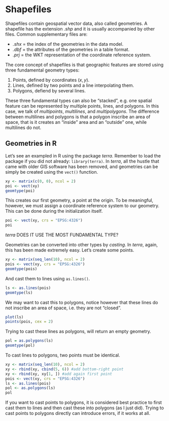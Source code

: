 # Shapefiles

Shapefiles contain geospatial vector data, also called geometries.
A shapefile has the extension _.shp_ and it is usually accompanied by other files.
Common supplementary files are:

  - _.shx_ = the index of the geometries in the data model.
  - _.dbf_ = the attributes of the geometries in a table format.
  - _.prj_ = the WKT representation of the coordinate reference system.

The core concept of shapefiles is that geographic features are stored using three fundamental geometry types:

  1. Points, defined by coordinates $(x, y)$.
  2. Lines, defined by two points and a line interpolating them.
  3. Polygons, defiend by several lines.

These three fundamental types can also be "stacked", e.g. one spatial feature can be represented by multiple points, lines, and polygons.
In this case, we talk of _multipoints_, _multilines_, and _multipolygons_.
The difference between multilines and polygons is that a polygon inscribe an area of space, that is it creates an "inside" area and an "outside" one, while multilines do not.

## Geometries in R

Let's see an exampled in R using the package _terra_. 
Remember to load the package if you did not already: `library(terra)`.
In _terra_, all the hustle that came with older GIS software has been removed, and geometries can be simply be created using the `vect()` function.

```r
xy <- matrix(c(0, 0), ncol = 2)
poi <- vect(xy)
geomtype(poi)
```

This creates our first geometry, a point at the origin.
To be meaningful, however, we must assign a coordinate reference system to our geometry.
This can be done during the initialization itself.

```r
poi <- vect(xy, crs = "EPSG:4326")
poi
```

_terra_ DOES IT USE THE MOST FUNDAMENTAL TYPE?


Geometries can be converted into other types by _casting_.
In _terra_, again, this has been made extremely easy.
Let's create some points.

```r
xy <- matrix(seq_len(10), ncol = 2)
pois <- vect(xy, crs = "EPSG:4326")
geomtype(pois)
```

And cast them to lines using `as.lines()`.

```r
ls <- as.lines(pois)
geomtype(ls)
```

We may want to cast this to polygons, notice however that these lines do not inscribe an area of space, i.e. they are not "closed".

```r
plot(ls)
points(pois, cex = 2)
```

Trying to cast these lines as polygons, will return an empty geometry.

```r
pol = as.polygons(ls)
geomtype(pol)
```

To cast lines to polygons, two points must be identical.

```r
xy <- matrix(seq_len(10), ncol = 2)
xy <- rbind(xy, cbind(5, 6)) #add bottom-right point
xy <- rbind(xy, xy[1, ]) #add again first point
pois <- vect(xy, crs = "EPSG:4326")
ls <- as.lines(pois)
pol <- as.polygons(ls)
pol
```

If you want to cast points to polygons, it is considered best practice to first cast them to lines and then cast these into polygons (as I just did).
Trying to cast points to polygons directly can introduce errors, if it works at all.
